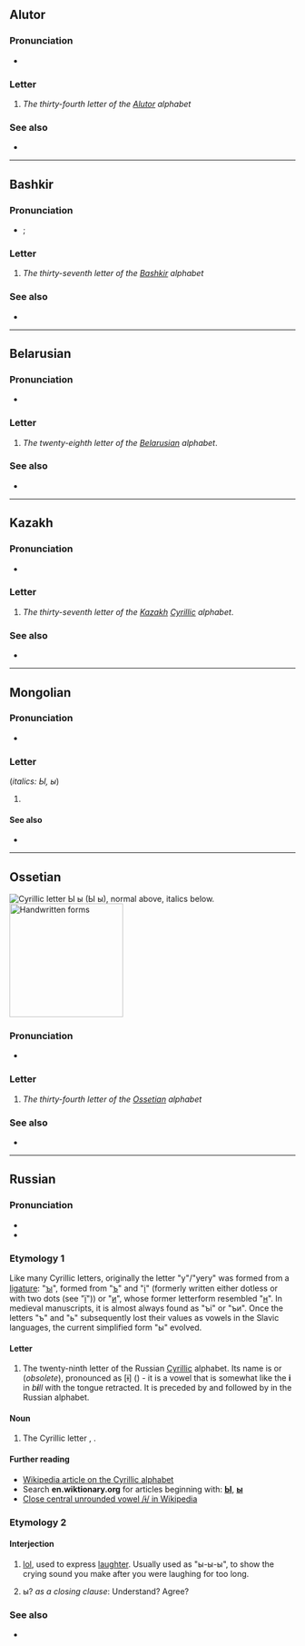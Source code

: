 {{also|Ы|ꙑ|-ы|Appendix:Variations of "i"}}
{{character info}}
==Alutor==

===Pronunciation===
* {{qualifier|phoneme}} {{IPA|alr|/ə/}}

===Letter===
{{head|alr|letter|tr=ə|upper case|Ы}}

# ''The thirty-fourth letter of the [[Alutor]] alphabet''

===See also===
* {{list:Cyrillic script letters/alr}}

----

==Bashkir==

===Pronunciation===
* {{qualifier|phoneme}} {{IPA|ba|/ɯ̞/}}; {{qualifier|in Russian borrowings}} {{IPA|ba|/ɨ/}}

===Letter===
{{head|ba|letter|upper case|Ы}}

# ''The thirty-seventh letter of the [[Bashkir]] alphabet''

===See also===
* {{list:Cyrillic script letters/ba}}

----

==Belarusian==

===Pronunciation===
* {{be-IPA|ы}}

===Letter===
{{head|be|letter|sc=Cyrl|upper case|Ы}}

# ''The twenty-eighth letter of the [[Belarusian]] alphabet''.

===See also===
* {{list:Cyrillic script letters/be}}

----

==Kazakh==
{{kk-regional|ы|ى}}

===Pronunciation===
* {{qualifier|phoneme}} {{IPA|kk|/ə/}}

===Letter===
{{head|kk|letter|sc=Cyrl|lower case||upper case|Ы}}

# ''The thirty-seventh letter of the [[Kazakh]] [[Cyrillic]] alphabet''.

===See also===
* {{list:Cyrillic script letters/kk}}

----

==Mongolian==

===Pronunciation===
* {{IPA|mn|/i/}}

===Letter===
{{head|mn|letter|uppercase|Ы}} (''italics: Ы, ы'')

# {{Cyrl-def|mn|letter|31}}

====See also====
* {{list:Cyrillic script letters/mn}}

----

==Ossetian==
[[File:Cyrillic Y.png|thumb|Cyrillic letter '''Ы ы''' (''Ы ы''), normal above, italics below.]]
[[File:29-Russian alphabet-ы.svg|thumb|right|x200px|Handwritten forms]]

===Pronunciation===
* {{qualifier|phoneme}} {{IPA|os|/ɨ/}}

===Letter===
{{head|os|letter|sc=Cyrl|upper case|Ы}}

# ''The thirty-fourth letter of the [[Ossetian]] alphabet''

===See also===
* {{list:Cyrillic script letters/os}}

----

==Russian==

===Pronunciation===
* {{ru-IPA|ы}}
* {{audio|ru|Ru-29-буква-Ы.ogg}}

===Etymology 1===
Like many Cyrillic letters, originally the letter "y"/"yery" was formed from a [[ligature]]: "[[ꙑ]]", formed from "[[ъ]]" and "[[і]]" (formerly written either dotless or with two dots (see "[[ї]]")) or "[[и]]", whose former letterform resembled "[[н]]". In medieval manuscripts, it is almost always found as "ъі" or "ъи". Once the letters "ъ" and "ь" subsequently lost their values as vowels in the Slavic languages, the current simplified form "ы" evolved.

====Letter====
{{head|ru|letter|lower case||upper case|Ы}}

# The twenty-ninth letter of the Russian [[Cyrillic]] alphabet. Its name is {{m|ru|ы}} or {{m|ru|еры́}} (''obsolete''), pronounced as [ɨ] ({{w|Close central unrounded vowel|close central unrounded vowel}}) - it is a vowel that is somewhat like the '''i''' in ''b'''i'''ll'' with the tongue retracted. It is preceded by {{m|ru|ъ|Ъ|"}} and followed by {{m|ru|ь|Ь}} in the Russian alphabet.

====Noun====
{{ru-noun||n-in|-}}

# The Cyrillic letter {{m|ru|ы|Ы}}, {{m|ru|ы}}.

====Further reading====
* [[w:Cyrillic alphabet|Wikipedia article on the Cyrillic alphabet]]
* Search '''en.wiktionary.org''' for articles beginning with: '''[http://en.wiktionary.org/w/index.php?title=Special%3AAllpages&from=%D0%AB&namespace=0 Ы]''', '''[http://en.wiktionary.org/w/index.php?title=Special%3AAllpages&from=%D1%8B&namespace=0 ы]'''
* [[w:Close central unrounded vowel|Close central unrounded vowel /ɨ/ in Wikipedia]]

===Etymology 2===

====Interjection====
{{head|ru|interjection}}

# {{lb|ru|Internet slang}} [[lol]], used to express [[laughter]]. Usually used as "ы-ы-ы", to show the crying sound you make after you were laughing for too long.
# {{lb|ru|Internet slang}} ы? ''as a closing clause'': Understand? Agree?

===See also===
* {{list:Cyrillic script letters/ru}}

{{topics|ru|Cyrillic letter names|Letter names}}